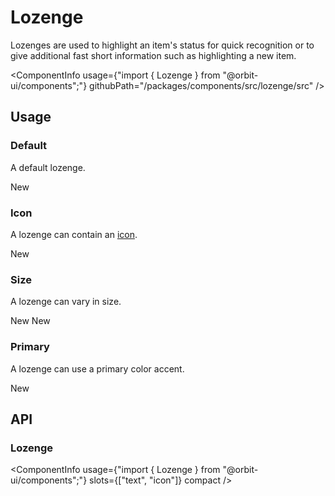 
<Meta
    title="Components/Lozenge"
    id="lozenge"
/>

# Lozenge

<Tagline>Lozenges are used to highlight an item's status for quick recognition or to give additional fast short information such as highlighting a new item.</Tagline>

<ComponentInfo
    usage={"import { Lozenge } from \"@orbit-ui/components\";"}
    githubPath="/packages/components/src/lozenge/src"
/>

## Usage

### Default

A default lozenge.

<Preview>
    <Story name="default">
        <Lozenge>New</Lozenge>
    </Story>
</Preview>

### Icon

A lozenge can contain an [icon](?path=/docs/icon-gallery--page).

<Preview>
    <Story name="icon">
        <Lozenge>
            <CheckCircleIcon />
            <Text>New</Text>
        </Lozenge>
    </Story>
</Preview>

### Size

A lozenge can vary in size.

<Preview>
    <Story name="size">
        <Inline alignY="center">
            <Lozenge size="sm">New</Lozenge>
            <Lozenge>New</Lozenge>
        </Inline>
    </Story>
</Preview>

### Primary

A lozenge can use a primary color accent.

<Preview>
    <Story name="primary">
        <Lozenge variant="primary">New</Lozenge>
    </Story>
</Preview>

## API

### Lozenge

<ComponentInfo
    usage={"import { Lozenge } from \"@orbit-ui/components\";"}
    slots={["text", "icon"]}
    compact
/>

<ArgsTable of={InnerLozenge} sort="alpha" />

